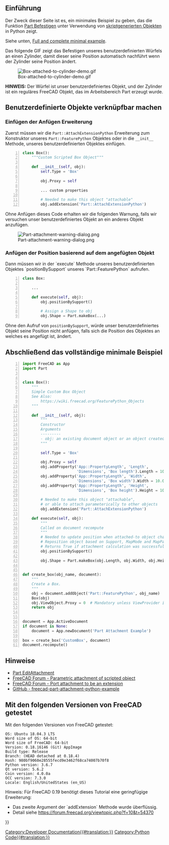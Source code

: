 <languages/>
{{TOCright}}

<span id="Introduction"></span>
==Einführung==

Der Zweck dieser Seite ist es, ein minimales Beispiel zu geben, das die Funktion [[Part_EditAttachment/de|Part Befestigen]] unter Verwendung von [[Scripted_objects|skriptgenerierten Objekten]] in Python zeigt.

Siehe unten, [[#Full_and_Complete_Minimal_Example|Full and complete minimal example]].

Das folgende GIF zeigt das Befestigen unseres benutzerdefinierten Würfels an einen Zylinder, damit dieser seine Position automatisch nachführt wenn der Zylinder seine Position ändert.

[[File:Box-attached-to-cylinder-demo.gif]]

'''HINWEIS:''' Der Würfel ist unser benutzerdefiniertes Objekt, und der Zylinder ist ein reguläres FreeCAD Objekt, das im Arbeitsbereich Part erzeugt wurde.

<span id="Making_Scripted_Objects_Attachable"></span>
==Benutzerdefinierte Objekte verknüpfbar machen==

<span id="Add_Attach_Extension"></span>
===Einfügen der Anfügen Erweiterung===

Zuerst müssen wir die <code>Part::AttachExtensionPython</code> Erweiterung zum Konstruktor unseres <code>Part::FeaturePython</code> Objektes oder in die <code>__init__</code> Methode, unseres benutzerdefinierten Objektes einfügen.
<syntaxhighlight lang="python" line='line'>
class Box():
    """Custom Scripted Box Object"""

    def __init__(self, obj):
        self.Type = 'Box'

        obj.Proxy = self
        
        ... custom properties

        # Needed to make this object "attachable"
        obj.addExtension('Part::AttachExtensionPython')
</syntaxhighlight>
Ohne Anfügen dieses Code erhalten wir die folgenden Warnung, falls wir versuchen unser benutzerdefiniertes Objekt an ein anderes Objekt anzufügen.

[[File:Part-attachment-warning-dialog.png]]

<span id="Update_Position_Based_on_Attached_Object"></span>
===Anfügen der Position basierend auf dem angefügten Objekt===

Dann müssen wir in der `execute` Methode unseres benutzerdefinierten Objektes `positionBySupport` unseres `Part::FeaturePython` aufrufen.
<syntaxhighlight lang="python" line='line'>
class Box:
    
    ...

    def execute(self, obj):
        obj.positionBySupport()
        
        # Assign a Shape to obj
        obj.Shape = Part.makeBox(...)
</syntaxhighlight>
Ohne den Aufruf von <code>positionBySupport</code>, würde unser benutzerdefiniertes Objekt seine Position nicht anfügen, falls sich die Position des Objektes an welches es angefügt ist, ändert.

<span id="Full_and_Complete_Minimal_Example"></span>
==Abschließend das vollständige minimale Beispiel==
<syntaxhighlight lang="python" line='line'>
import FreeCAD as App
import Part


class Box():
    """
    Simple Custom Box Object
    See Also:
        https://wiki.freecad.org/FeaturePython_Objects
    """

    def __init__(self, obj):
        """
        Constructor
        Arguments
        ---------
        - obj: an existing document object or an object created with FreeCAD.Document.addObject('Part::FeaturePython', '{name}').
        """

        self.Type = 'Box'

        obj.Proxy = self
        obj.addProperty('App::PropertyLength', 'Length',
                        'Dimensions', 'Box length').Length = 10.0
        obj.addProperty('App::PropertyLength', 'Width',
                        'Dimensions', 'Box width').Width = 10.0
        obj.addProperty('App::PropertyLength', 'Height',
                        'Dimensions', 'Box height').Height = 10.0

        # Needed to make this object "attachable",
        # or able to attach parameterically to other objects
        obj.addExtension('Part::AttachExtensionPython')

    def execute(self, obj):
        """
        Called on document recompute
        """
        # Needed to update position when attached-to object changes position.
        # Reposition object based on Support, MapMode and MapPathParameter properties.
        # Returns True if attachment calculation was successful, False if object is not attached and Placement wasn't updated,
        obj.positionBySupport()

        obj.Shape = Part.makeBox(obj.Length, obj.Width, obj.Height)


def create_box(obj_name, document):
    """
    Create a Box.
    """
    obj = document.addObject('Part::FeaturePython', obj_name)
    Box(obj)
    obj.ViewObject.Proxy = 0  # Mandatory unless ViewProvider is coded
    return obj


document = App.ActiveDocument
if document is None:
    document = App.newDocument('Part Attachment Example')

box = create_box('CustomBox', document)
document.recompute()
</syntaxhighlight>

<span id="References"></span>
==Hinweise==

<div lang="en" dir="ltr" class="mw-content-ltr">
* [[Part_EditAttachment|Part EditAttachment]]
* [https://forum.freecad.org/viewtopic.php?f=22&t=24794 FreeCAD Forum - Parametric attachment of scripted object]
* [https://forum.freecad.org/viewtopic.php?f=10&t=18978&start=10 FreeCAD Forum - Port attachment to be an extension]
* [https://github.com/gbroques/freecad-part-attachment-python-example GitHub - freecad-part-attachment-python-example]
</div>

<span id="Tested_With_the_Following_FreeCAD_Version"></span>
==Mit den folgenden Versionen von FreeCAD getestet==

Mit den folgenden Versionen von FreeCAD getestet:
<pre>
OS: Ubuntu 18.04.3 LTS
Word size of OS: 64-bit
Word size of FreeCAD: 64-bit
Version: 0.18.16146 (Git) AppImage
Build type: Release
Branch: (HEAD detached at 0.18.4)
Hash: 980bf9060e28555fecd9e3462f68ca74007b70f8
Python version: 3.6.7
Qt version: 5.6.2
Coin version: 4.0.0a
OCC version: 7.3.0
Locale: English/UnitedStates (en_US)
</pre>

Hinweis: Für FreeCAD 0.19 benötigt dieses Tutorial eine geringfügige Erweiterung:
* Das zweite Argument der `addExtension` Methode wurde überflüssig.
* Detail siehe https://forum.freecad.org/viewtopic.php?f=10&t=54370

{{Powerdocnavi{{#translation:}}}}
[[Category:Developer Documentation{{#translation:}}]]
[[Category:Python Code{{#translation:}}]]
{{clear}}